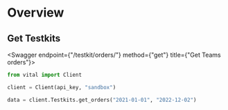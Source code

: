 
# Overview

## Get Testkits

<Swagger endpoint={"/testkit/orders/"} method={"get"} title={"Get Teams orders"}>

```python
from vital import Client

client = Client(api_key, "sandbox")

data = client.Testkits.get_orders("2021-01-01", "2022-12-02")
```

</Swagger>
